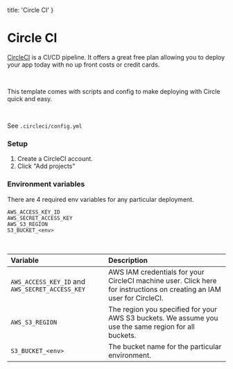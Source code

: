   title: 'Circle CI'
}

# Circle CI

[CircleCI](https://circleci.com) is a CI/CD pipeline. It offers a great free plan allowing you to deploy your app today with no up front costs or credit cards.

<br />

This template comes with scripts and config to make deploying with Circle quick and easy.

<br />

See `.circleci/config.yml`

### Setup

1. Create a CircleCI account.
1. Click "Add projects"

### Environment variables

There are 4 required env variables for any particular deployment.

```
AWS_ACCESS_KEY_ID
AWS_SECRET_ACCESS_KEY
AWS_S3_REGION
S3_BUCKET_<env>
```

<br />

| Variable | Description |
|:---|:---|
| `AWS_ACCESS_KEY_ID` and `AWS_SECRET_ACCESS_KEY` | AWS IAM credentials for your CircleCI machine user. Click here for instructions on creating an IAM user for CircleCI. |
| `AWS_S3_REGION` | The region you specified for your AWS S3 buckets. We assume you use the same region for all buckets. |
| `S3_BUCKET_<env>` | The bucket name for the particular environment. |
